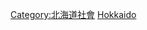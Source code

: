{{Catnav|頁面分類|各種主題的頁面分類|按國家分類|各國教育|日本教育}}

{{日本行政區劃分類導航|教育}}

[[Category:北海道社會|Category:北海道社會]]
[[Category:日本各都道府縣教育|Hokkaido]]